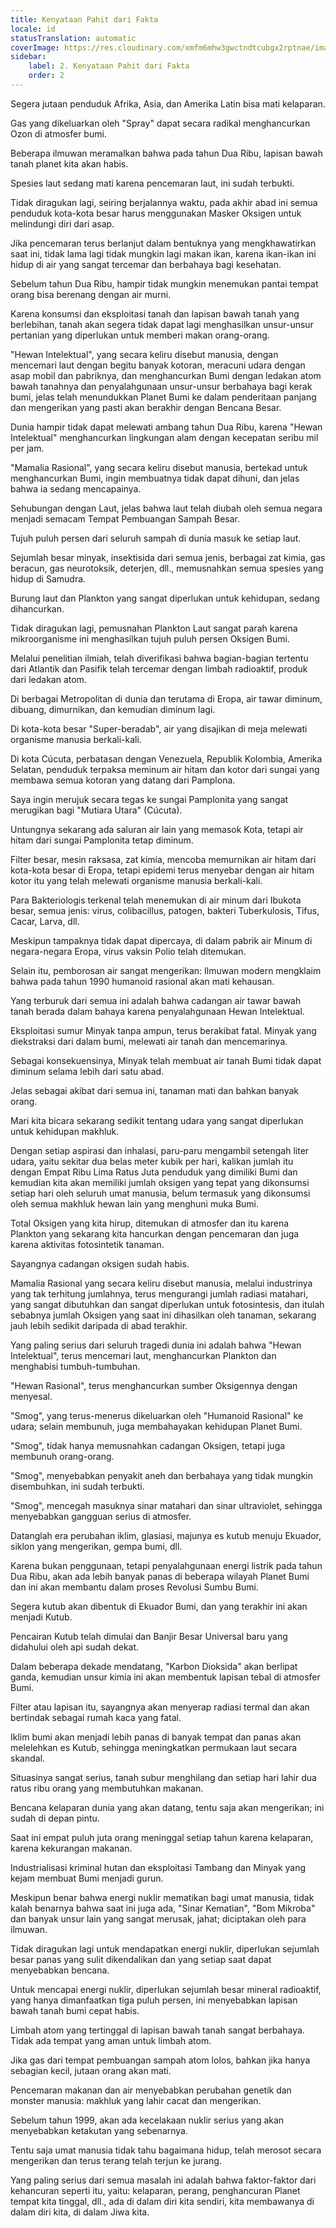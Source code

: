 ```yaml
---
title: Kenyataan Pahit dari Fakta
locale: id
statusTranslation: automatic
coverImage: https://res.cloudinary.com/xmfm6mhw3gwctndtcubgx2rptnae/image/upload/v1741354419/small_cover_la_gran_rebelion_28716e29d2.webp
sidebar:
    label: 2. Kenyataan Pahit dari Fakta
    order: 2
---
```

Segera jutaan penduduk Afrika, Asia, dan Amerika Latin bisa mati kelaparan.

Gas yang dikeluarkan oleh "Spray" dapat secara radikal menghancurkan Ozon di atmosfer bumi.

Beberapa ilmuwan meramalkan bahwa pada tahun Dua Ribu, lapisan bawah tanah planet kita akan habis.

Spesies laut sedang mati karena pencemaran laut, ini sudah terbukti.

Tidak diragukan lagi, seiring berjalannya waktu, pada akhir abad ini semua penduduk kota-kota besar harus menggunakan Masker Oksigen untuk melindungi diri dari asap.

Jika pencemaran terus berlanjut dalam bentuknya yang mengkhawatirkan saat ini, tidak lama lagi tidak mungkin lagi makan ikan, karena ikan-ikan ini hidup di air yang sangat tercemar dan berbahaya bagi kesehatan.

Sebelum tahun Dua Ribu, hampir tidak mungkin menemukan pantai tempat orang bisa berenang dengan air murni.

Karena konsumsi dan eksploitasi tanah dan lapisan bawah tanah yang berlebihan, tanah akan segera tidak dapat lagi menghasilkan unsur-unsur pertanian yang diperlukan untuk memberi makan orang-orang.

"Hewan Intelektual", yang secara keliru disebut manusia, dengan mencemari laut dengan begitu banyak kotoran, meracuni udara dengan asap mobil dan pabriknya, dan menghancurkan Bumi dengan ledakan atom bawah tanahnya dan penyalahgunaan unsur-unsur berbahaya bagi kerak bumi, jelas telah menundukkan Planet Bumi ke dalam penderitaan panjang dan mengerikan yang pasti akan berakhir dengan Bencana Besar.

Dunia hampir tidak dapat melewati ambang tahun Dua Ribu, karena "Hewan Intelektual" menghancurkan lingkungan alam dengan kecepatan seribu mil per jam.

"Mamalia Rasional", yang secara keliru disebut manusia, bertekad untuk menghancurkan Bumi, ingin membuatnya tidak dapat dihuni, dan jelas bahwa ia sedang mencapainya.

Sehubungan dengan Laut, jelas bahwa laut telah diubah oleh semua negara menjadi semacam Tempat Pembuangan Sampah Besar.

Tujuh puluh persen dari seluruh sampah di dunia masuk ke setiap laut.

Sejumlah besar minyak, insektisida dari semua jenis, berbagai zat kimia, gas beracun, gas neurotoksik, deterjen, dll., memusnahkan semua spesies yang hidup di Samudra.

Burung laut dan Plankton yang sangat diperlukan untuk kehidupan, sedang dihancurkan.

Tidak diragukan lagi, pemusnahan Plankton Laut sangat parah karena mikroorganisme ini menghasilkan tujuh puluh persen Oksigen Bumi.

Melalui penelitian ilmiah, telah diverifikasi bahwa bagian-bagian tertentu dari Atlantik dan Pasifik telah tercemar dengan limbah radioaktif, produk dari ledakan atom.

Di berbagai Metropolitan di dunia dan terutama di Eropa, air tawar diminum, dibuang, dimurnikan, dan kemudian diminum lagi.

Di kota-kota besar "Super-beradab", air yang disajikan di meja melewati organisme manusia berkali-kali.

Di kota Cúcuta, perbatasan dengan Venezuela, Republik Kolombia, Amerika Selatan, penduduk terpaksa meminum air hitam dan kotor dari sungai yang membawa semua kotoran yang datang dari Pamplona.

Saya ingin merujuk secara tegas ke sungai Pamplonita yang sangat merugikan bagi "Mutiara Utara" (Cúcuta).

Untungnya sekarang ada saluran air lain yang memasok Kota, tetapi air hitam dari sungai Pamplonita tetap diminum.

Filter besar, mesin raksasa, zat kimia, mencoba memurnikan air hitam dari kota-kota besar di Eropa, tetapi epidemi terus menyebar dengan air hitam kotor itu yang telah melewati organisme manusia berkali-kali.

Para Bakteriologis terkenal telah menemukan di air minum dari Ibukota besar, semua jenis: virus, colibacillus, patogen, bakteri Tuberkulosis, Tifus, Cacar, Larva, dll.

Meskipun tampaknya tidak dapat dipercaya, di dalam pabrik air Minum di negara-negara Eropa, virus vaksin Polio telah ditemukan.

Selain itu, pemborosan air sangat mengerikan: Ilmuwan modern mengklaim bahwa pada tahun 1990 humanoid rasional akan mati kehausan.

Yang terburuk dari semua ini adalah bahwa cadangan air tawar bawah tanah berada dalam bahaya karena penyalahgunaan Hewan Intelektual.

Eksploitasi sumur Minyak tanpa ampun, terus berakibat fatal. Minyak yang diekstraksi dari dalam bumi, melewati air tanah dan mencemarinya.

Sebagai konsekuensinya, Minyak telah membuat air tanah Bumi tidak dapat diminum selama lebih dari satu abad.

Jelas sebagai akibat dari semua ini, tanaman mati dan bahkan banyak orang.

Mari kita bicara sekarang sedikit tentang udara yang sangat diperlukan untuk kehidupan makhluk.

Dengan setiap aspirasi dan inhalasi, paru-paru mengambil setengah liter udara, yaitu sekitar dua belas meter kubik per hari, kalikan jumlah itu dengan Empat Ribu Lima Ratus Juta penduduk yang dimiliki Bumi dan kemudian kita akan memiliki jumlah oksigen yang tepat yang dikonsumsi setiap hari oleh seluruh umat manusia, belum termasuk yang dikonsumsi oleh semua makhluk hewan lain yang menghuni muka Bumi.

Total Oksigen yang kita hirup, ditemukan di atmosfer dan itu karena Plankton yang sekarang kita hancurkan dengan pencemaran dan juga karena aktivitas fotosintetik tanaman.

Sayangnya cadangan oksigen sudah habis.

Mamalia Rasional yang secara keliru disebut manusia, melalui industrinya yang tak terhitung jumlahnya, terus mengurangi jumlah radiasi matahari, yang sangat dibutuhkan dan sangat diperlukan untuk fotosintesis, dan itulah sebabnya jumlah Oksigen yang saat ini dihasilkan oleh tanaman, sekarang jauh lebih sedikit daripada di abad terakhir.

Yang paling serius dari seluruh tragedi dunia ini adalah bahwa "Hewan Intelektual", terus mencemari laut, menghancurkan Plankton dan menghabisi tumbuh-tumbuhan.

"Hewan Rasional", terus menghancurkan sumber Oksigennya dengan menyesal.

"Smog", yang terus-menerus dikeluarkan oleh "Humanoid Rasional" ke udara; selain membunuh, juga membahayakan kehidupan Planet Bumi.

"Smog", tidak hanya memusnahkan cadangan Oksigen, tetapi juga membunuh orang-orang.

"Smog", menyebabkan penyakit aneh dan berbahaya yang tidak mungkin disembuhkan, ini sudah terbukti.

"Smog", mencegah masuknya sinar matahari dan sinar ultraviolet, sehingga menyebabkan gangguan serius di atmosfer.

Datanglah era perubahan iklim, glasiasi, majunya es kutub menuju Ekuador, siklon yang mengerikan, gempa bumi, dll.

Karena bukan penggunaan, tetapi penyalahgunaan energi listrik pada tahun Dua Ribu, akan ada lebih banyak panas di beberapa wilayah Planet Bumi dan ini akan membantu dalam proses Revolusi Sumbu Bumi.

Segera kutub akan dibentuk di Ekuador Bumi, dan yang terakhir ini akan menjadi Kutub.

Pencairan Kutub telah dimulai dan Banjir Besar Universal baru yang didahului oleh api sudah dekat.

Dalam beberapa dekade mendatang, "Karbon Dioksida" akan berlipat ganda, kemudian unsur kimia ini akan membentuk lapisan tebal di atmosfer Bumi.

Filter atau lapisan itu, sayangnya akan menyerap radiasi termal dan akan bertindak sebagai rumah kaca yang fatal.

Iklim bumi akan menjadi lebih panas di banyak tempat dan panas akan melelehkan es Kutub, sehingga meningkatkan permukaan laut secara skandal.

Situasinya sangat serius, tanah subur menghilang dan setiap hari lahir dua ratus ribu orang yang membutuhkan makanan.

Bencana kelaparan dunia yang akan datang, tentu saja akan mengerikan; ini sudah di depan pintu.

Saat ini empat puluh juta orang meninggal setiap tahun karena kelaparan, karena kekurangan makanan.

Industrialisasi kriminal hutan dan eksploitasi Tambang dan Minyak yang kejam membuat Bumi menjadi gurun.

Meskipun benar bahwa energi nuklir mematikan bagi umat manusia, tidak kalah benarnya bahwa saat ini juga ada, "Sinar Kematian", "Bom Mikroba" dan banyak unsur lain yang sangat merusak, jahat; diciptakan oleh para ilmuwan.

Tidak diragukan lagi untuk mendapatkan energi nuklir, diperlukan sejumlah besar panas yang sulit dikendalikan dan yang setiap saat dapat menyebabkan bencana.

Untuk mencapai energi nuklir, diperlukan sejumlah besar mineral radioaktif, yang hanya dimanfaatkan tiga puluh persen, ini menyebabkan lapisan bawah tanah bumi cepat habis.

Limbah atom yang tertinggal di lapisan bawah tanah sangat berbahaya. Tidak ada tempat yang aman untuk limbah atom.

Jika gas dari tempat pembuangan sampah atom lolos, bahkan jika hanya sebagian kecil, jutaan orang akan mati.

Pencemaran makanan dan air menyebabkan perubahan genetik dan monster manusia: makhluk yang lahir cacat dan mengerikan.

Sebelum tahun 1999, akan ada kecelakaan nuklir serius yang akan menyebabkan ketakutan yang sebenarnya.

Tentu saja umat manusia tidak tahu bagaimana hidup, telah merosot secara mengerikan dan terus terang telah terjun ke jurang.

Yang paling serius dari semua masalah ini adalah bahwa faktor-faktor dari kehancuran seperti itu, yaitu: kelaparan, perang, penghancuran Planet tempat kita tinggal, dll., ada di dalam diri kita sendiri, kita membawanya di dalam diri kita, di dalam Jiwa kita.

